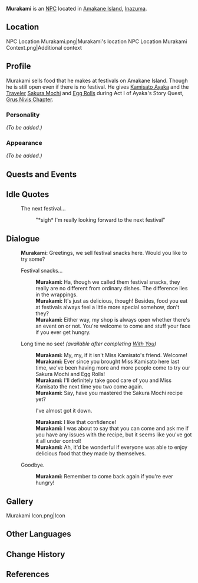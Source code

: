 {{Meta
<!-- Remove this template after adding the missing info -->
|missing_NPC_profile  = yes
}}
{{Character Infobox
|type             = NPC
|image            = NPC Murakami.png
|region           = Inazuma
|title            = Street Food Vendor
|voiceEN          = [https://www.andrelucmartinez.com/ André Luc Martinez]<ref>Twitter: [https://twitter.com/andrelucmartinz/status/1417895227382067205 EN VA Self Announcement]</ref>
}}
'''Murakami''' is an [[NPC]] located in [[Amakane Island]], [[Inazuma]].

==Location==
<gallery>
NPC Location Murakami.png|Murakami's location
NPC Location Murakami Context.png|Additional context
</gallery>

==Profile==
<!-- detailed story/lore information goes here -->
Murakami sells food that he makes at festivals on Amakane Island. Though he is still open even if there is no festival. He gives [[Kamisato Ayaka]] and the [[Traveler]] [[Sakura Mochi]] and [[Egg Roll]]s during Act I of Ayaka's Story Quest, [[Grus Nivis Chapter]].

===Personality===
''(To be added.)''

===Appearance===
''(To be added.)''

==Quests and Events==
{{Quests and Events}}

==Idle Quotes==
{{Dialogue start}}
: {{DIcon|Idle}} The next festival...
:: {{A|VO Murakami 01.ogg}} "*sigh* I'm really looking forward to the next festival"
{{Dialogue end}}

==Dialogue==
{{Dialogue start}}
:'''Murakami:''' Greetings, we sell festival snacks here. Would you like to try some?
:{{DIcon}} Festival snacks...
::'''Murakami:''' Ha, though we called them festival snacks, they really are no different from ordinary dishes. The difference lies in the wrappings.
::'''Murakami:''' It's just as delicious, though! Besides, food you eat at festivals always feel a little more special somehow, don't they?
::'''Murakami:''' Either way, my shop is always open whether there's an event on or not. You're welcome to come and stuff your face if you ever get hungry.
:{{DIcon}} Long time no see! ''(available after completing [[With You]])''
::'''Murakami:''' My, my, if it isn't Miss Kamisato's friend. Welcome!
::'''Murakami:''' Ever since you brought Miss Kamisato here last time, we've been having more and more people come to try our Sakura Mochi and Egg Rolls!
::'''Murakami:''' I'll definitely take good care of you and Miss Kamisato the next time you two come again.
::'''Murakami:''' Say, have you mastered the Sakura Mochi recipe yet?
::{{DIcon}} I've almost got it down.
::'''Murakami:''' I like that confidence!
::'''Murakami:''' I was about to say that you can come and ask me if you have any issues with the recipe, but it seems like you've got it all under control!
::'''Murakami:''' Ah, it'd be wonderful if everyone was able to enjoy delicious food that they made by themselves.
:{{DIcon}} Goodbye.
::'''Murakami:''' Remember to come back again if you're ever hungry!
{{Dialogue end}}

==Gallery==
<gallery>
Murakami Icon.png|Icon
</gallery>

==Other Languages==
{{Other Languages
|default_hidden = 1
|en      = Murakami
|zhs     = 村上
|zhs_rm  = Cūnshàng
|zht     = 村上
|zht_rm  = Cūnshàng
|ja      = 村上
|ja_rm   = Murakami
|ko      = 무라카미
|ko_rm   = Murakami
|es      = Murakami
|fr      = Murakami
|ru      = Мураками
|th      = Murakami
|vi      = Murakami
|de      = Murakami
|id      = Murakami
|pt      = Murakami
|tr      = Murakami
|it      = Murakami
}}

==Change History==
{{Change History|2.0}}

==References==
{{Reflist}}